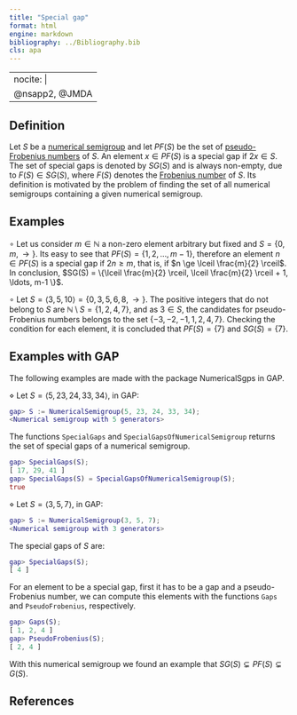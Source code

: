 ```yaml
---
title: "Special gap"
format: html
engine: markdown
bibliography: ../Bibliography.bib
cls: apa
---
```


---
nocite: |
  @nsapp2, @JMDA
---

## Definition

Let $S$ be a [numerical semigroup](Numerical-semigroup.qmd) and let $PF(S)$ be the set of [pseudo-Frobenius numbers](Pseudo-Frobenius-number.qmd) of $S$. An element $x \in PF(S)$ is a special gap if $2x \in S$. The set of special gaps is denoted by $SG(S)$ and is always non-empty, due to $F(S) \in SG(S)$, where $F(S)$ denotes the [Frobenius number](Frobenius-number.qmd) of $S$. Its definition is motivated by the problem of finding the set of all numerical semigroups containing a given numerical semigroup.

## Examples

$\circ$ Let us consider $m \in \mathbb{N}$ a non-zero element arbitrary but fixed and $S = \{0, m, \rightarrow \}$. Its easy to see that $PF(S) = \{1,2, \ldots, m-1\}$, therefore an element $n \in PF(S)$ is a special gap if $2n \ge m$, that is, if $n \ge \lceil \frac{m}{2} \rceil$. In conclusion, $SG(S) = \{\lceil \frac{m}{2} \rceil, \lceil \frac{m}{2} \rceil + 1, \ldots, m-1 \}$.

$\circ$ Let $S = \langle 3, 5, 10 \rangle = \{0, 3, 5, 6, 8, \rightarrow \}$. The positive integers that do not belong to $S$ are $\mathbb{N} \setminus S = \{1, 2, 4, 7\}$, and as $3 \in S$, the candidates for pseudo-Frobenius numbers belongs to the set $\{-3, -2, -1, 1, 2, 4, 7 \}$. Checking the condition for each element, it is concluded that $PF(S) = \{7\}$ and $SG(S) = \{7\}$.

## Examples with GAP

The following examples are made with the package NumericalSgps in GAP.

$\diamond$ Let $S = \langle 5, 23, 24, 33, 34 \rangle$, in GAP:

``` gap
gap> S := NumericalSemigroup(5, 23, 24, 33, 34);
<Numerical semigroup with 5 generators>
```

The functions `SpecialGaps` and `SpecialGapsOfNumericalSemigroup` returns the set of special gaps of a numerical semigroup.

``` gap
gap> SpecialGaps(S);
[ 17, 29, 41 ]
gap> SpecialGaps(S) = SpecialGapsOfNumericalSemigroup(S);
true
```

$\diamond$ Let $S = \langle 3, 5, 7 \rangle$, in GAP:

``` gap
gap> S := NumericalSemigroup(3, 5, 7);
<Numerical semigroup with 3 generators>
```

The special gaps of $S$ are:

``` gap
gap> SpecialGaps(S);
[ 4 ]
```

For an element to be a special gap, first it has to be a gap and a pseudo-Frobenius number, we can compute this elements with the functions `Gaps` and `PseudoFrobenius`, respectively.

``` gap
gap> Gaps(S);
[ 1, 2, 4 ]
gap> PseudoFrobenius(S);
[ 2, 4 ]
```

With this numerical semigroup we found an example that $SG(S) \subsetneq PF(S) \subsetneq G(S)$.

## References

::: {#refs}

:::